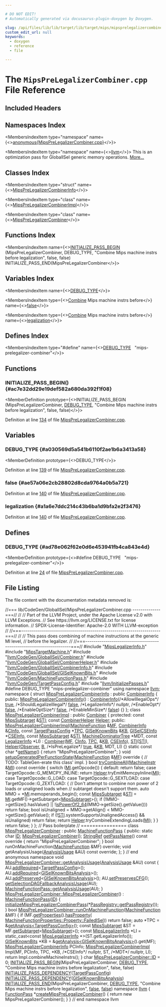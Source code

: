 ```yaml
---

# DO NOT EDIT!
# Automatically generated via docusaurus-plugin-doxygen by Doxygen.

slug: /api/files/lib/lib/target/lib/target/mips/mipsprelegalizercombiner-cpp
custom_edit_url: null
keywords:
  - doxygen
  - reference
  - file

---
```





# The `MipsPreLegalizerCombiner.cpp` File Reference

<DoxygenPage pluginConfig={pluginConfig}>



## Included Headers

<IncludesList>
<IncludesListItem
  filePath="MipsLegalizerInfo.h"
  permalink="/docs/api/files/lib/lib/target/lib/target/mips/mipslegalizerinfo-h"
  isLocal="true" />
<IncludesListItem
  filePath="MipsTargetMachine.h"
  permalink="/docs/api/files/lib/lib/target/lib/target/mips/mipstargetmachine-h"
  isLocal="true" />
<IncludesListItem
  filePath="llvm/CodeGen/GlobalISel/Combiner.h"
  permalink="/docs/api/files/include/include/llvm/include/llvm/codegen/include/llvm/codegen/globalisel/combiner-h"
  isLocal="true" />
<IncludesListItem
  filePath="llvm/CodeGen/GlobalISel/CombinerHelper.h"
  permalink="/docs/api/files/include/include/llvm/include/llvm/codegen/include/llvm/codegen/globalisel/combinerhelper-h"
  isLocal="true" />
<IncludesListItem
  filePath="llvm/CodeGen/GlobalISel/CombinerInfo.h"
  permalink="/docs/api/files/include/include/llvm/include/llvm/codegen/include/llvm/codegen/globalisel/combinerinfo-h"
  isLocal="true" />
<IncludesListItem
  filePath="llvm/CodeGen/GlobalISel/GISelKnownBits.h"
  permalink="/docs/api/files/include/include/llvm/include/llvm/codegen/include/llvm/codegen/globalisel/giselknownbits-h"
  isLocal="true" />
<IncludesListItem
  filePath="llvm/CodeGen/MachineFunctionPass.h"
  permalink="/docs/api/files/include/include/llvm/include/llvm/codegen/machinefunctionpass-h"
  isLocal="true" />
<IncludesListItem
  filePath="llvm/CodeGen/TargetPassConfig.h"
  permalink="/docs/api/files/include/include/llvm/include/llvm/codegen/targetpassconfig-h"
  isLocal="true" />
<IncludesListItem
  filePath="llvm/InitializePasses.h"
  permalink="/docs/api/files/include/include/llvm/initializepasses-h"
  isLocal="true" />
</IncludesList>

## Namespaces Index

<MembersIndex>

<MembersIndexItem
  type="namespace"
  name={<><a href="/docs/api/namespaces/anonymous-mipsprelegalizercombiner-cpp-">anonymous&#123;MipsPreLegalizerCombiner.cpp&#125;</a></>}>
</MembersIndexItem>

<MembersIndexItem
  type="namespace"
  name={<><a href="/docs/api/namespaces/llvm">llvm</a></>}>
This is an optimization pass for GlobalISel generic memory operations. <a href="/docs/api/namespaces/llvm/#details">More...</a>
</MembersIndexItem>

</MembersIndex>

## Classes Index

<MembersIndex>

<MembersIndexItem
  type="struct"
  name={<><a href="/docs/api/structs/anonymous-namespace-mipsprelegalizercombiner-cpp-/mipsprelegalizercombinerinfo">MipsPreLegalizerCombinerInfo</a></>}>
</MembersIndexItem>

<MembersIndexItem
  type="class"
  name={<><a href="/docs/api/classes/anonymous-namespace-mipsprelegalizercombiner-cpp-/mipsprelegalizercombinerimpl">MipsPreLegalizerCombinerImpl</a></>}>
</MembersIndexItem>

<MembersIndexItem
  type="class"
  name={<><a href="/docs/api/classes/anonymous-namespace-mipsprelegalizercombiner-cpp-/mipsprelegalizercombiner">MipsPreLegalizerCombiner</a></>}>
</MembersIndexItem>

</MembersIndex>

## Functions Index

<MembersIndex>

<MembersIndexItem
  name={<><a href="#ac7e32dd29e19def582a680da392f1f08">INITIALIZE&#95;PASS&#95;BEGIN</a> (MipsPreLegalizerCombiner, DEBUG&#95;TYPE, &quot;Combine Mips machine instrs before legalization&quot;, false, false) INITIALIZE&#95;PASS&#95;END(MipsPreLegalizerCombiner</>}>
</MembersIndexItem>

</MembersIndex>

## Variables Index

<MembersIndex>

<MembersIndexItem
  name={<><a href="#a030569d5a541b6110f2ae1b6a3413a58">DEBUG&#95;TYPE</a></>}>
</MembersIndexItem>

<MembersIndexItem
  type={<><a href="/docs/api/files/lib/lib/target/lib/target/hexagon/hexagonvectorcombine-cpp/#ab582deb65d0ec7f41efa6d8579daf0e1">Combine</a> Mips machine instrs before</>}
  name={<><a href="#ae57a06e2cb28802d8cda9764a0b5a721">false</a></>}>
</MembersIndexItem>

<MembersIndexItem
  type={<><a href="/docs/api/files/lib/lib/target/lib/target/hexagon/hexagonvectorcombine-cpp/#ab582deb65d0ec7f41efa6d8579daf0e1">Combine</a> Mips machine instrs before</>}
  name={<><a href="#a1a6e7ddc214c43b6ba1d9bfa2e2f3476">legalization</a></>}>
</MembersIndexItem>

</MembersIndex>

## Defines Index

<MembersIndex>

<MembersIndexItem
  type="#define"
  name={<><a href="#ad78e062f62e0d6e453941fb4ca843e4d">DEBUG&#95;TYPE</a>&nbsp;&nbsp;&nbsp;&quot;mips-prelegalizer-combiner&quot;</>}>
</MembersIndexItem>

</MembersIndex>


<SectionDefinition>

## Functions

### INITIALIZE&#95;PASS&#95;BEGIN() {#ac7e32dd29e19def582a680da392f1f08}

<MemberDefinition
  prototype={<>INITIALIZE&#95;PASS&#95;BEGIN (MipsPreLegalizerCombiner, <a href="/docs/api/files/include/include/llvm/include/llvm/adt/genericcycleimpl-h/#ad78e062f62e0d6e453941fb4ca843e4d">DEBUG&#95;TYPE</a>, &quot;Combine Mips machine instrs before legalization&quot;, false, false)</>}>

Definition at line <a href="#l00134">134</a> of file <a href="/docs/api/files/lib/lib/target/lib/target/mips/mipsprelegalizercombiner-cpp">MipsPreLegalizerCombiner.cpp</a>.
</MemberDefinition>

</SectionDefinition>

<SectionDefinition>

## Variables

### DEBUG&#95;TYPE {#a030569d5a541b6110f2ae1b6a3413a58}

<MemberDefinition
  prototype={<>DEBUG&#95;TYPE</>}>

Definition at line <a href="#l00139">139</a> of file <a href="/docs/api/files/lib/lib/target/lib/target/mips/mipsprelegalizercombiner-cpp">MipsPreLegalizerCombiner.cpp</a>.
</MemberDefinition>

### false {#ae57a06e2cb28802d8cda9764a0b5a721}

<MemberDefinition
  prototype="Combine Mips machine instrs before false">

Definition at line <a href="#l00140">140</a> of file <a href="/docs/api/files/lib/lib/target/lib/target/mips/mipsprelegalizercombiner-cpp">MipsPreLegalizerCombiner.cpp</a>.
</MemberDefinition>

### legalization {#a1a6e7ddc214c43b6ba1d9bfa2e2f3476}

<MemberDefinition
  prototype="Combine Mips machine instrs before legalization">

Definition at line <a href="#l00140">140</a> of file <a href="/docs/api/files/lib/lib/target/lib/target/mips/mipsprelegalizercombiner-cpp">MipsPreLegalizerCombiner.cpp</a>.
</MemberDefinition>

</SectionDefinition>

<SectionDefinition>

## Defines

### DEBUG&#95;TYPE {#ad78e062f62e0d6e453941fb4ca843e4d}

<MemberDefinition
  prototype={<>#define DEBUG&#95;TYPE&nbsp;&nbsp;&nbsp;&quot;mips-prelegalizer-combiner&quot;</>}>

Definition at line <a href="#l00024">24</a> of file <a href="/docs/api/files/lib/lib/target/lib/target/mips/mipsprelegalizercombiner-cpp">MipsPreLegalizerCombiner.cpp</a>.
</MemberDefinition>

</SectionDefinition>

## File Listing

The file content with the documentation metadata removed is:

<ProgramListing>

<Link id="l00001" /><CodeLine lineNumber="1"><span class="doxyHighlightComment">//=== lib/CodeGen/GlobalISel/MipsPreLegalizerCombiner.cpp --------------===//</span></CodeLine>
<Link id="l00002" /><CodeLine lineNumber="2"><span class="doxyHighlightComment">//</span></CodeLine>
<Link id="l00003" /><CodeLine lineNumber="3"><span class="doxyHighlightComment">// Part of the LLVM Project, under the Apache License v2.0 with LLVM Exceptions.</span></CodeLine>
<Link id="l00004" /><CodeLine lineNumber="4"><span class="doxyHighlightComment">// See https://llvm.org/LICENSE.txt for license information.</span></CodeLine>
<Link id="l00005" /><CodeLine lineNumber="5"><span class="doxyHighlightComment">// SPDX-License-Identifier: Apache-2.0 WITH LLVM-exception</span></CodeLine>
<Link id="l00006" /><CodeLine lineNumber="6"><span class="doxyHighlightComment">//</span></CodeLine>
<Link id="l00007" /><CodeLine lineNumber="7"><span class="doxyHighlightComment">//===----------------------------------------------------------------------===//</span></CodeLine>
<Link id="l00008" /><CodeLine lineNumber="8"><span class="doxyHighlightComment">//</span></CodeLine>
<Link id="l00009" /><CodeLine lineNumber="9"><span class="doxyHighlightComment">// This pass does combining of machine instructions at the generic MI level,</span></CodeLine>
<Link id="l00010" /><CodeLine lineNumber="10"><span class="doxyHighlightComment">// before the legalizer.</span></CodeLine>
<Link id="l00011" /><CodeLine lineNumber="11"><span class="doxyHighlightComment">//</span></CodeLine>
<Link id="l00012" /><CodeLine lineNumber="12"><span class="doxyHighlightComment">//===----------------------------------------------------------------------===//</span></CodeLine>
<Link id="l00013" /><CodeLine lineNumber="13"></CodeLine>
<Link id="l00014" /><CodeLine lineNumber="14"><span class="doxyHighlightPreprocessor">#include &quot;<a href="/docs/api/files/lib/lib/target/lib/target/mips/mipslegalizerinfo-h">MipsLegalizerInfo.h</a>&quot;</span></CodeLine>
<Link id="l00015" /><CodeLine lineNumber="15"><span class="doxyHighlightPreprocessor">#include &quot;<a href="/docs/api/files/lib/lib/target/lib/target/mips/mipstargetmachine-h">MipsTargetMachine.h</a>&quot;</span></CodeLine>
<Link id="l00016" /><CodeLine lineNumber="16"><span class="doxyHighlightPreprocessor">#include &quot;<a href="/docs/api/files/include/include/llvm/include/llvm/codegen/include/llvm/codegen/globalisel/combiner-h">llvm/CodeGen/GlobalISel/Combiner.h</a>&quot;</span></CodeLine>
<Link id="l00017" /><CodeLine lineNumber="17"><span class="doxyHighlightPreprocessor">#include &quot;<a href="/docs/api/files/include/include/llvm/include/llvm/codegen/include/llvm/codegen/globalisel/combinerhelper-h">llvm/CodeGen/GlobalISel/CombinerHelper.h</a>&quot;</span></CodeLine>
<Link id="l00018" /><CodeLine lineNumber="18"><span class="doxyHighlightPreprocessor">#include &quot;<a href="/docs/api/files/include/include/llvm/include/llvm/codegen/include/llvm/codegen/globalisel/combinerinfo-h">llvm/CodeGen/GlobalISel/CombinerInfo.h</a>&quot;</span></CodeLine>
<Link id="l00019" /><CodeLine lineNumber="19"><span class="doxyHighlightPreprocessor">#include &quot;<a href="/docs/api/files/include/include/llvm/include/llvm/codegen/include/llvm/codegen/globalisel/giselknownbits-h">llvm/CodeGen/GlobalISel/GISelKnownBits.h</a>&quot;</span></CodeLine>
<Link id="l00020" /><CodeLine lineNumber="20"><span class="doxyHighlightPreprocessor">#include &quot;<a href="/docs/api/files/include/include/llvm/include/llvm/codegen/machinefunctionpass-h">llvm/CodeGen/MachineFunctionPass.h</a>&quot;</span></CodeLine>
<Link id="l00021" /><CodeLine lineNumber="21"><span class="doxyHighlightPreprocessor">#include &quot;<a href="/docs/api/files/include/include/llvm/include/llvm/codegen/targetpassconfig-h">llvm/CodeGen/TargetPassConfig.h</a>&quot;</span></CodeLine>
<Link id="l00022" /><CodeLine lineNumber="22"><span class="doxyHighlightPreprocessor">#include &quot;<a href="/docs/api/files/include/include/llvm/initializepasses-h">llvm/InitializePasses.h</a>&quot;</span></CodeLine>
<Link id="l00023" /><CodeLine lineNumber="23"></CodeLine>
<Link id="l00024" /><CodeLine lineNumber="24" lineLink="#ad78e062f62e0d6e453941fb4ca843e4d"><span class="doxyHighlightPreprocessor">#define DEBUG&#95;TYPE &quot;mips-prelegalizer-combiner&quot;</span></CodeLine>
<Link id="l00025" /><CodeLine lineNumber="25"></CodeLine>
<Link id="l00026" /><CodeLine lineNumber="26"><span class="doxyHighlightKeyword">using namespace </span><span class="doxyHighlight"><a href="/docs/api/namespaces/llvm">llvm</a>;</span></CodeLine>
<Link id="l00027" /><CodeLine lineNumber="27"></CodeLine>
<Link id="l00028" /><CodeLine lineNumber="28" lineLink="/docs/api/namespaces/anonymous-mipsprelegalizercombiner-cpp-"><span class="doxyHighlightKeyword">namespace </span><span class="doxyHighlight">&#123;</span></CodeLine>
<Link id="l00029" /><CodeLine lineNumber="29" lineLink="/docs/api/structs/anonymous-namespace-mipsprelegalizercombiner-cpp-/mipsprelegalizercombinerinfo"><span class="doxyHighlightKeyword">struct </span><span class="doxyHighlight"><a href="/docs/api/structs/anonymous-namespace-mipsprelegalizercombiner-cpp-/mipsprelegalizercombinerinfo/#a9cea4fcdb705d5e757a450dab79e2da2">MipsPreLegalizerCombinerInfo</a> : </span><span class="doxyHighlightKeyword">public</span><span class="doxyHighlight"> <a href="/docs/api/structs/llvm/combinerinfo/#a1c1c9021d2106bc67cb7e163919e2ff0">CombinerInfo</a> &#123;</span></CodeLine>
<Link id="l00030" /><CodeLine lineNumber="30"><span class="doxyHighlightKeyword">public</span><span class="doxyHighlight">:</span></CodeLine>
<Link id="l00031" /><CodeLine lineNumber="31" lineLink="/docs/api/structs/anonymous-namespace-mipsprelegalizercombiner-cpp-/mipsprelegalizercombinerinfo/#a9cea4fcdb705d5e757a450dab79e2da2"><span class="doxyHighlight">  <a href="/docs/api/structs/anonymous-namespace-mipsprelegalizercombiner-cpp-/mipsprelegalizercombinerinfo/#a9cea4fcdb705d5e757a450dab79e2da2">MipsPreLegalizerCombinerInfo</a>()</span></CodeLine>
<Link id="l00032" /><CodeLine lineNumber="32"><span class="doxyHighlight">      : <a href="/docs/api/structs/llvm/combinerinfo/#a1c1c9021d2106bc67cb7e163919e2ff0">CombinerInfo</a>(</span><span class="doxyHighlightComment">/&#42;AllowIllegalOps&#42;/</span><span class="doxyHighlight"> <a href="/docs/api/files/lib/lib/analysis/basicaliasanalysis-cpp/#af6d5cafbdfc5313e65d990120021a3ec">true</a>, </span><span class="doxyHighlightComment">/&#42;ShouldLegalizeIllegal&#42;/</span><span class="doxyHighlight"> <a href="/docs/api/namespaces/false">false</a>,</span></CodeLine>
<Link id="l00033" /><CodeLine lineNumber="33"><span class="doxyHighlight">                     </span><span class="doxyHighlightComment">/&#42;LegalizerInfo&#42;/</span><span class="doxyHighlight"> nullptr, </span><span class="doxyHighlightComment">/&#42;EnableOpt&#42;/</span><span class="doxyHighlight"> <a href="/docs/api/namespaces/false">false</a>,</span></CodeLine>
<Link id="l00034" /><CodeLine lineNumber="34"><span class="doxyHighlight">                     </span><span class="doxyHighlightComment">/&#42;EnableOptSize&#42;/</span><span class="doxyHighlight"> <a href="/docs/api/namespaces/false">false</a>, </span><span class="doxyHighlightComment">/&#42;EnableMinSize&#42;/</span><span class="doxyHighlight"> <a href="/docs/api/namespaces/false">false</a>) &#123;&#125;</span></CodeLine>
<Link id="l00035" /><CodeLine lineNumber="35"><span class="doxyHighlight">&#125;;</span></CodeLine>
<Link id="l00036" /><CodeLine lineNumber="36"></CodeLine>
<Link id="l00037" /><CodeLine lineNumber="37" lineLink="/docs/api/classes/anonymous-namespace-mipsprelegalizercombiner-cpp-/mipsprelegalizercombinerimpl"><span class="doxyHighlightKeyword">class </span><span class="doxyHighlight"><a href="/docs/api/classes/anonymous-namespace-mipsprelegalizercombiner-cpp-/mipsprelegalizercombinerimpl/#a896e195bc452bdbe7ffececf1a10ac41">MipsPreLegalizerCombinerImpl</a> : </span><span class="doxyHighlightKeyword">public</span><span class="doxyHighlight"> <a href="/docs/api/classes/llvm/combiner/#a1ee56f13c97e477a9ca4dd4f7d9ac7df">Combiner</a> &#123;</span></CodeLine>
<Link id="l00038" /><CodeLine lineNumber="38"><span class="doxyHighlightKeyword">protected</span><span class="doxyHighlight">:</span></CodeLine>
<Link id="l00039" /><CodeLine lineNumber="39" lineLink="/docs/api/classes/anonymous-namespace-mipsprelegalizercombiner-cpp-/mipsprelegalizercombinerimpl/#afec5ad55a732ebf485b41e6b76a77bc4"><span class="doxyHighlight">  </span><span class="doxyHighlightKeyword">const</span><span class="doxyHighlight"> <a href="/docs/api/classes/llvm/mipssubtarget">MipsSubtarget</a> &amp;<a href="/docs/api/classes/anonymous-namespace-mipsprelegalizercombiner-cpp-/mipsprelegalizercombinerimpl/#afec5ad55a732ebf485b41e6b76a77bc4">STI</a>;</span></CodeLine>
<Link id="l00040" /><CodeLine lineNumber="40" lineLink="/docs/api/classes/anonymous-namespace-mipsprelegalizercombiner-cpp-/mipsprelegalizercombinerimpl/#ae54bb359e19dc00ee4cea889e89d6eae"><span class="doxyHighlight">  </span><span class="doxyHighlightKeyword">const</span><span class="doxyHighlight"> <a href="/docs/api/classes/llvm/combinerhelper">CombinerHelper</a> <a href="/docs/api/classes/anonymous-namespace-mipsprelegalizercombiner-cpp-/mipsprelegalizercombinerimpl/#ae54bb359e19dc00ee4cea889e89d6eae">Helper</a>;</span></CodeLine>
<Link id="l00041" /><CodeLine lineNumber="41"></CodeLine>
<Link id="l00042" /><CodeLine lineNumber="42"><span class="doxyHighlightKeyword">public</span><span class="doxyHighlight">:</span></CodeLine>
<Link id="l00043" /><CodeLine lineNumber="43" lineLink="/docs/api/classes/anonymous-namespace-mipsprelegalizercombiner-cpp-/mipsprelegalizercombinerimpl/#a896e195bc452bdbe7ffececf1a10ac41"><span class="doxyHighlight">  <a href="/docs/api/classes/anonymous-namespace-mipsprelegalizercombiner-cpp-/mipsprelegalizercombinerimpl/#a896e195bc452bdbe7ffececf1a10ac41">MipsPreLegalizerCombinerImpl</a>(<a href="/docs/api/classes/llvm/machinefunction">MachineFunction</a> &amp;<a href="/docs/api/classes/llvm/combiner/#abc56e47138a95b66240fcfd9a5b5dc1f">MF</a>, <a href="/docs/api/structs/llvm/combinerinfo">CombinerInfo</a> &amp;<a href="/docs/api/classes/llvm/combiner/#ac6dfd441ea9e09d3fd537540a6f15d95">CInfo</a>,</span></CodeLine>
<Link id="l00044" /><CodeLine lineNumber="44"><span class="doxyHighlight">                               </span><span class="doxyHighlightKeyword">const</span><span class="doxyHighlight"> <a href="/docs/api/classes/llvm/targetpassconfig">TargetPassConfig</a> &#42;<a href="/docs/api/classes/llvm/combiner/#a8c559817eaf59cbae92ed5aa90af8741">TPC</a>, <a href="/docs/api/classes/llvm/giselknownbits">GISelKnownBits</a> &amp;<a href="/docs/api/classes/llvm/combiner/#aaea193b8fae97f73eed6eea3ed454385">KB</a>,</span></CodeLine>
<Link id="l00045" /><CodeLine lineNumber="45"><span class="doxyHighlight">                               <a href="/docs/api/classes/llvm/giselcseinfo">GISelCSEInfo</a> &#42;<a href="/docs/api/classes/llvm/combiner/#a1505ab1c6b333e7cfdfb798e4a9cbca8">CSEInfo</a>, </span><span class="doxyHighlightKeyword">const</span><span class="doxyHighlight"> <a href="/docs/api/classes/llvm/mipssubtarget">MipsSubtarget</a> &amp;<a href="/docs/api/classes/anonymous-namespace-mipsprelegalizercombiner-cpp-/mipsprelegalizercombinerimpl/#afec5ad55a732ebf485b41e6b76a77bc4">STI</a>,</span></CodeLine>
<Link id="l00046" /><CodeLine lineNumber="46"><span class="doxyHighlight">                               <a href="/docs/api/classes/llvm/machinedominatortree">MachineDominatorTree</a> &#42;MDT,</span></CodeLine>
<Link id="l00047" /><CodeLine lineNumber="47"><span class="doxyHighlight">                               </span><span class="doxyHighlightKeyword">const</span><span class="doxyHighlight"> <a href="/docs/api/classes/llvm/legalizerinfo">LegalizerInfo</a> &#42;LI)</span></CodeLine>
<Link id="l00048" /><CodeLine lineNumber="48"><span class="doxyHighlight">      : <a href="/docs/api/classes/llvm/combiner/#a1ee56f13c97e477a9ca4dd4f7d9ac7df">Combiner</a>(<a href="/docs/api/classes/llvm/combiner/#abc56e47138a95b66240fcfd9a5b5dc1f">MF</a>, <a href="/docs/api/classes/llvm/combiner/#ac6dfd441ea9e09d3fd537540a6f15d95">CInfo</a>, <a href="/docs/api/classes/llvm/combiner/#a8c559817eaf59cbae92ed5aa90af8741">TPC</a>, &amp;<a href="/docs/api/classes/llvm/combiner/#aaea193b8fae97f73eed6eea3ed454385">KB</a>, <a href="/docs/api/classes/llvm/combiner/#a1505ab1c6b333e7cfdfb798e4a9cbca8">CSEInfo</a>), <a href="/docs/api/classes/anonymous-namespace-mipsprelegalizercombiner-cpp-/mipsprelegalizercombinerimpl/#afec5ad55a732ebf485b41e6b76a77bc4">STI</a>(<a href="/docs/api/classes/anonymous-namespace-mipsprelegalizercombiner-cpp-/mipsprelegalizercombinerimpl/#afec5ad55a732ebf485b41e6b76a77bc4">STI</a>),</span></CodeLine>
<Link id="l00049" /><CodeLine lineNumber="49"><span class="doxyHighlight">        <a href="/docs/api/classes/anonymous-namespace-mipsprelegalizercombiner-cpp-/mipsprelegalizercombinerimpl/#ae54bb359e19dc00ee4cea889e89d6eae">Helper</a>(<a href="/docs/api/classes/llvm/combiner/#ae8b0a6abfbe0efaf03a800008d3f5aec">Observer</a>, <a href="/docs/api/classes/llvm/combiner/#a9fda8c091930622296d370f1b4f67b21">B</a>, </span><span class="doxyHighlightComment">/&#42;IsPreLegalize&#42;/</span><span class="doxyHighlight"> <a href="/docs/api/files/lib/lib/analysis/basicaliasanalysis-cpp/#af6d5cafbdfc5313e65d990120021a3ec">true</a>, &amp;<a href="/docs/api/classes/llvm/combiner/#aaea193b8fae97f73eed6eea3ed454385">KB</a>, MDT, LI) &#123;&#125;</span></CodeLine>
<Link id="l00050" /><CodeLine lineNumber="50"></CodeLine>
<Link id="l00051" /><CodeLine lineNumber="51" lineLink="/docs/api/classes/anonymous-namespace-mipsprelegalizercombiner-cpp-/mipsprelegalizercombinerimpl/#ad83a27d7e15a3d808819cbb86172ae50"><span class="doxyHighlight">  </span><span class="doxyHighlightKeyword">static</span><span class="doxyHighlight"> </span><span class="doxyHighlightKeyword">const</span><span class="doxyHighlight"> </span><span class="doxyHighlightKeywordType">char</span><span class="doxyHighlight"> &#42;<a href="/docs/api/classes/anonymous-namespace-mipsprelegalizercombiner-cpp-/mipsprelegalizercombinerimpl/#ad83a27d7e15a3d808819cbb86172ae50">getName</a>() &#123; </span><span class="doxyHighlightKeywordFlow">return</span><span class="doxyHighlight"> </span><span class="doxyHighlightStringLiteral">&quot;MipsPreLegalizerCombiner&quot;</span><span class="doxyHighlight">; &#125;</span></CodeLine>
<Link id="l00052" /><CodeLine lineNumber="52"></CodeLine>
<Link id="l00053" /><CodeLine lineNumber="53" lineLink="/docs/api/classes/anonymous-namespace-mipsprelegalizercombiner-cpp-/mipsprelegalizercombinerimpl/#a0c21015cf9c4f7be59b961eb05877f32"><span class="doxyHighlight">  </span><span class="doxyHighlightKeywordType">void</span><span class="doxyHighlight"> <a href="/docs/api/classes/anonymous-namespace-mipsprelegalizercombiner-cpp-/mipsprelegalizercombinerimpl/#a0c21015cf9c4f7be59b961eb05877f32">setupGeneratedPerFunctionState</a>(<a href="/docs/api/classes/llvm/machinefunction">MachineFunction</a> &amp;<a href="/docs/api/classes/llvm/combiner/#abc56e47138a95b66240fcfd9a5b5dc1f">MF</a>)</span><span class="doxyHighlightKeyword"> override </span><span class="doxyHighlight">&#123;</span></CodeLine>
<Link id="l00054" /><CodeLine lineNumber="54"><span class="doxyHighlight">    </span><span class="doxyHighlightComment">// TODO: TableGen-erate this class&#39; impl.</span></CodeLine>
<Link id="l00055" /><CodeLine lineNumber="55"><span class="doxyHighlight">  &#125;</span></CodeLine>
<Link id="l00056" /><CodeLine lineNumber="56"></CodeLine>
<Link id="l00057" /><CodeLine lineNumber="57" lineLink="/docs/api/classes/anonymous-namespace-mipsprelegalizercombiner-cpp-/mipsprelegalizercombinerimpl/#afe7eab8b73df6c06283436c18c73cc60"><span class="doxyHighlight">  </span><span class="doxyHighlightKeywordType">bool</span><span class="doxyHighlight"> <a href="/docs/api/classes/anonymous-namespace-mipsprelegalizercombiner-cpp-/mipsprelegalizercombinerimpl/#afe7eab8b73df6c06283436c18c73cc60">tryCombineAll</a>(<a href="/docs/api/classes/llvm/machineinstr">MachineInstr</a> &amp;<a href="/docs/api/files/lib/lib/codegen/lib/codegen/globalisel/irtranslator-cpp/#abe44dfdea65b4f7e11e0a608ab708b76">MI</a>)</span><span class="doxyHighlightKeyword"> const override </span><span class="doxyHighlight">&#123;</span></CodeLine>
<Link id="l00058" /><CodeLine lineNumber="58"></CodeLine>
<Link id="l00059" /><CodeLine lineNumber="59"><span class="doxyHighlight">    </span><span class="doxyHighlightKeywordFlow">switch</span><span class="doxyHighlight"> (<a href="/docs/api/files/lib/lib/codegen/lib/codegen/globalisel/irtranslator-cpp/#abe44dfdea65b4f7e11e0a608ab708b76">MI</a>.getOpcode()) &#123;</span></CodeLine>
<Link id="l00060" /><CodeLine lineNumber="60"><span class="doxyHighlight">    </span><span class="doxyHighlightKeywordFlow">default</span><span class="doxyHighlight">:</span></CodeLine>
<Link id="l00061" /><CodeLine lineNumber="61"><span class="doxyHighlight">      </span><span class="doxyHighlightKeywordFlow">return</span><span class="doxyHighlight"> </span><span class="doxyHighlightKeyword">false</span><span class="doxyHighlight">;</span></CodeLine>
<Link id="l00062" /><CodeLine lineNumber="62"><span class="doxyHighlight">    </span><span class="doxyHighlightKeywordFlow">case</span><span class="doxyHighlight"> TargetOpcode::G&#95;MEMCPY&#95;INLINE:</span></CodeLine>
<Link id="l00063" /><CodeLine lineNumber="63"><span class="doxyHighlight">      </span><span class="doxyHighlightKeywordFlow">return</span><span class="doxyHighlight"> <a href="/docs/api/classes/anonymous-namespace-mipsprelegalizercombiner-cpp-/mipsprelegalizercombinerimpl/#ae54bb359e19dc00ee4cea889e89d6eae">Helper</a>.tryEmitMemcpyInline(<a href="/docs/api/files/lib/lib/codegen/lib/codegen/globalisel/irtranslator-cpp/#abe44dfdea65b4f7e11e0a608ab708b76">MI</a>);</span></CodeLine>
<Link id="l00064" /><CodeLine lineNumber="64"><span class="doxyHighlight">    </span><span class="doxyHighlightKeywordFlow">case</span><span class="doxyHighlight"> TargetOpcode::G&#95;LOAD:</span></CodeLine>
<Link id="l00065" /><CodeLine lineNumber="65"><span class="doxyHighlight">    </span><span class="doxyHighlightKeywordFlow">case</span><span class="doxyHighlight"> TargetOpcode::G&#95;SEXTLOAD:</span></CodeLine>
<Link id="l00066" /><CodeLine lineNumber="66"><span class="doxyHighlight">    </span><span class="doxyHighlightKeywordFlow">case</span><span class="doxyHighlight"> TargetOpcode::G&#95;ZEXTLOAD: &#123;</span></CodeLine>
<Link id="l00067" /><CodeLine lineNumber="67"><span class="doxyHighlight">      </span><span class="doxyHighlightComment">// Don&#39;t attempt to combine non power of 2 loads or unaligned loads when</span></CodeLine>
<Link id="l00068" /><CodeLine lineNumber="68"><span class="doxyHighlight">      </span><span class="doxyHighlightComment">// subtarget doesn&#39;t support them.</span></CodeLine>
<Link id="l00069" /><CodeLine lineNumber="69"><span class="doxyHighlight">      </span><span class="doxyHighlightKeyword">auto</span><span class="doxyHighlight"> MMO = &#42;<a href="/docs/api/files/lib/lib/codegen/lib/codegen/globalisel/irtranslator-cpp/#abe44dfdea65b4f7e11e0a608ab708b76">MI</a>.memoperands&#95;begin();</span></CodeLine>
<Link id="l00070" /><CodeLine lineNumber="70"><span class="doxyHighlight">      </span><span class="doxyHighlightKeyword">const</span><span class="doxyHighlight"> <a href="/docs/api/classes/llvm/mipssubtarget">MipsSubtarget</a> &amp;<a href="/docs/api/classes/anonymous-namespace-mipsprelegalizercombiner-cpp-/mipsprelegalizercombinerimpl/#afec5ad55a732ebf485b41e6b76a77bc4">STI</a> = <a href="/docs/api/files/lib/lib/codegen/lib/codegen/globalisel/irtranslator-cpp/#abe44dfdea65b4f7e11e0a608ab708b76">MI</a>.getMF()-&gt;getSubtarget&lt;<a href="/docs/api/classes/llvm/mipssubtarget">MipsSubtarget</a>&gt;();</span></CodeLine>
<Link id="l00071" /><CodeLine lineNumber="71"><span class="doxyHighlight">      </span><span class="doxyHighlightKeywordFlow">if</span><span class="doxyHighlight"> (!MMO-&gt;getSize().hasValue() ||</span></CodeLine>
<Link id="l00072" /><CodeLine lineNumber="72"><span class="doxyHighlight">          !<a href="/docs/api/namespaces/llvm/#a434f6a0d80fb13e4326e848a6391f057">isPowerOf2&#95;64</a>(MMO-&gt;getSize().getValue()))</span></CodeLine>
<Link id="l00073" /><CodeLine lineNumber="73"><span class="doxyHighlight">        </span><span class="doxyHighlightKeywordFlow">return</span><span class="doxyHighlight"> </span><span class="doxyHighlightKeyword">false</span><span class="doxyHighlight">;</span></CodeLine>
<Link id="l00074" /><CodeLine lineNumber="74"><span class="doxyHighlight">      </span><span class="doxyHighlightKeywordType">bool</span><span class="doxyHighlight"> isUnaligned = MMO-&gt;getAlign() &lt; MMO-&gt;getSize().getValue();</span></CodeLine>
<Link id="l00075" /><CodeLine lineNumber="75"><span class="doxyHighlight">      </span><span class="doxyHighlightKeywordFlow">if</span><span class="doxyHighlight"> (!<a href="/docs/api/classes/anonymous-namespace-mipsprelegalizercombiner-cpp-/mipsprelegalizercombinerimpl/#afec5ad55a732ebf485b41e6b76a77bc4">STI</a>.systemSupportsUnalignedAccess() &amp;&amp; isUnaligned)</span></CodeLine>
<Link id="l00076" /><CodeLine lineNumber="76"><span class="doxyHighlight">        </span><span class="doxyHighlightKeywordFlow">return</span><span class="doxyHighlight"> </span><span class="doxyHighlightKeyword">false</span><span class="doxyHighlight">;</span></CodeLine>
<Link id="l00077" /><CodeLine lineNumber="77"></CodeLine>
<Link id="l00078" /><CodeLine lineNumber="78"><span class="doxyHighlight">      </span><span class="doxyHighlightKeywordFlow">return</span><span class="doxyHighlight"> <a href="/docs/api/classes/anonymous-namespace-mipsprelegalizercombiner-cpp-/mipsprelegalizercombinerimpl/#ae54bb359e19dc00ee4cea889e89d6eae">Helper</a>.tryCombineExtendingLoads(<a href="/docs/api/files/lib/lib/codegen/lib/codegen/globalisel/irtranslator-cpp/#abe44dfdea65b4f7e11e0a608ab708b76">MI</a>);</span></CodeLine>
<Link id="l00079" /><CodeLine lineNumber="79"><span class="doxyHighlight">    &#125;</span></CodeLine>
<Link id="l00080" /><CodeLine lineNumber="80"><span class="doxyHighlight">    &#125;</span></CodeLine>
<Link id="l00081" /><CodeLine lineNumber="81"></CodeLine>
<Link id="l00082" /><CodeLine lineNumber="82"><span class="doxyHighlight">    </span><span class="doxyHighlightKeywordFlow">return</span><span class="doxyHighlight"> </span><span class="doxyHighlightKeyword">false</span><span class="doxyHighlight">;</span></CodeLine>
<Link id="l00083" /><CodeLine lineNumber="83"><span class="doxyHighlight">  &#125;</span></CodeLine>
<Link id="l00084" /><CodeLine lineNumber="84"><span class="doxyHighlight">&#125;;</span></CodeLine>
<Link id="l00085" /><CodeLine lineNumber="85"></CodeLine>
<Link id="l00086" /><CodeLine lineNumber="86"><span class="doxyHighlightComment">// Pass boilerplate</span></CodeLine>
<Link id="l00087" /><CodeLine lineNumber="87"><span class="doxyHighlightComment">// ================</span></CodeLine>
<Link id="l00088" /><CodeLine lineNumber="88"></CodeLine>
<Link id="l00089" /><CodeLine lineNumber="89" lineLink="/docs/api/classes/anonymous-namespace-mipsprelegalizercombiner-cpp-/mipsprelegalizercombiner"><span class="doxyHighlightKeyword">class </span><span class="doxyHighlight"><a href="/docs/api/classes/anonymous-namespace-mipsprelegalizercombiner-cpp-/mipsprelegalizercombiner/#ab9f8a202eaa453ef53e0b24c3a9debad">MipsPreLegalizerCombiner</a> : </span><span class="doxyHighlightKeyword">public</span><span class="doxyHighlight"> <a href="/docs/api/classes/llvm/machinefunctionpass/#a29c81d2386f4a727c6d33413807530c8">MachineFunctionPass</a> &#123;</span></CodeLine>
<Link id="l00090" /><CodeLine lineNumber="90"><span class="doxyHighlightKeyword">public</span><span class="doxyHighlight">:</span></CodeLine>
<Link id="l00091" /><CodeLine lineNumber="91" lineLink="/docs/api/classes/anonymous-namespace-mipsprelegalizercombiner-cpp-/mipsprelegalizercombiner/#a33256eee79b1d1ac3937eb91e25d6e21"><span class="doxyHighlight">  </span><span class="doxyHighlightKeyword">static</span><span class="doxyHighlight"> </span><span class="doxyHighlightKeywordType">char</span><span class="doxyHighlight"> <a href="/docs/api/classes/anonymous-namespace-mipsprelegalizercombiner-cpp-/mipsprelegalizercombiner/#a33256eee79b1d1ac3937eb91e25d6e21">ID</a>;</span></CodeLine>
<Link id="l00092" /><CodeLine lineNumber="92"></CodeLine>
<Link id="l00093" /><CodeLine lineNumber="93"><span class="doxyHighlight">  <a href="/docs/api/classes/anonymous-namespace-mipsprelegalizercombiner-cpp-/mipsprelegalizercombiner/#ab9f8a202eaa453ef53e0b24c3a9debad">MipsPreLegalizerCombiner</a>();</span></CodeLine>
<Link id="l00094" /><CodeLine lineNumber="94"></CodeLine>
<Link id="l00095" /><CodeLine lineNumber="95" lineLink="/docs/api/classes/anonymous-namespace-mipsprelegalizercombiner-cpp-/mipsprelegalizercombiner/#ab822a81af8d527c4eacf6bfc1c0d5245"><span class="doxyHighlight">  <a href="/docs/api/classes/llvm/stringref">StringRef</a> <a href="/docs/api/classes/anonymous-namespace-mipsprelegalizercombiner-cpp-/mipsprelegalizercombiner/#ab822a81af8d527c4eacf6bfc1c0d5245">getPassName</a>()</span><span class="doxyHighlightKeyword"> const override </span><span class="doxyHighlight">&#123; </span><span class="doxyHighlightKeywordFlow">return</span><span class="doxyHighlight"> </span><span class="doxyHighlightStringLiteral">&quot;MipsPreLegalizerCombiner&quot;</span><span class="doxyHighlight">; &#125;</span></CodeLine>
<Link id="l00096" /><CodeLine lineNumber="96"></CodeLine>
<Link id="l00097" /><CodeLine lineNumber="97"><span class="doxyHighlight">  </span><span class="doxyHighlightKeywordType">bool</span><span class="doxyHighlight"> runOnMachineFunction(<a href="/docs/api/classes/llvm/machinefunction">MachineFunction</a> &amp;MF) </span><span class="doxyHighlightKeyword">override</span><span class="doxyHighlight">;</span></CodeLine>
<Link id="l00098" /><CodeLine lineNumber="98"></CodeLine>
<Link id="l00099" /><CodeLine lineNumber="99"><span class="doxyHighlight">  </span><span class="doxyHighlightKeywordType">void</span><span class="doxyHighlight"> getAnalysisUsage(<a href="/docs/api/classes/llvm/analysisusage">AnalysisUsage</a> &amp;AU) </span><span class="doxyHighlightKeyword">const override</span><span class="doxyHighlight">;</span></CodeLine>
<Link id="l00100" /><CodeLine lineNumber="100"><span class="doxyHighlight">&#125;;</span></CodeLine>
<Link id="l00101" /><CodeLine lineNumber="101"><span class="doxyHighlight">&#125; </span><span class="doxyHighlightComment">// end anonymous namespace</span></CodeLine>
<Link id="l00102" /><CodeLine lineNumber="102"></CodeLine>
<Link id="l00103" /><CodeLine lineNumber="103" lineLink="/docs/api/classes/anonymous-namespace-mipsprelegalizercombiner-cpp-/mipsprelegalizercombiner/#a15ad2de16cc122c2bbf5e48df00ba98f"><span class="doxyHighlightKeywordType">void</span><span class="doxyHighlight"> <a href="/docs/api/classes/anonymous-namespace-mipsprelegalizercombiner-cpp-/mipsprelegalizercombiner/#a15ad2de16cc122c2bbf5e48df00ba98f">MipsPreLegalizerCombiner::getAnalysisUsage</a>(<a href="/docs/api/classes/llvm/analysisusage">AnalysisUsage</a> &amp;AU)</span><span class="doxyHighlightKeyword"> const </span><span class="doxyHighlight">&#123;</span></CodeLine>
<Link id="l00104" /><CodeLine lineNumber="104"><span class="doxyHighlight">  AU.<a href="/docs/api/classes/llvm/analysisusage/#ae0adcccca08fb686c9ce00f9397b660c">addRequired</a>&lt;<a href="/docs/api/classes/llvm/targetpassconfig">TargetPassConfig</a>&gt;();</span></CodeLine>
<Link id="l00105" /><CodeLine lineNumber="105"><span class="doxyHighlight">  AU.<a href="/docs/api/classes/llvm/analysisusage/#ae0adcccca08fb686c9ce00f9397b660c">addRequired</a>&lt;<a href="/docs/api/classes/llvm/giselknownbitsanalysis">GISelKnownBitsAnalysis</a>&gt;();</span></CodeLine>
<Link id="l00106" /><CodeLine lineNumber="106"><span class="doxyHighlight">  AU.<a href="/docs/api/classes/llvm/analysisusage/#ae9356b720f6fbab112d809738dcc4f2a">addPreserved</a>&lt;<a href="/docs/api/classes/llvm/giselknownbitsanalysis">GISelKnownBitsAnalysis</a>&gt;();</span></CodeLine>
<Link id="l00107" /><CodeLine lineNumber="107"><span class="doxyHighlight">  AU.<a href="/docs/api/classes/llvm/analysisusage/#af11a6ebf7ab3c388234cb6d5378439a3">setPreservesCFG</a>();</span></CodeLine>
<Link id="l00108" /><CodeLine lineNumber="108"><span class="doxyHighlight">  <a href="/docs/api/namespaces/llvm/#aa353f9585311abf1b6f698049f5a29b7">getSelectionDAGFallbackAnalysisUsage</a>(AU);</span></CodeLine>
<Link id="l00109" /><CodeLine lineNumber="109"><span class="doxyHighlight">  <a href="/docs/api/classes/llvm/machinefunctionpass/#a864fd57b4304ef933b3281d0ef85a88e">MachineFunctionPass::getAnalysisUsage</a>(AU);</span></CodeLine>
<Link id="l00110" /><CodeLine lineNumber="110"><span class="doxyHighlight">&#125;</span></CodeLine>
<Link id="l00111" /><CodeLine lineNumber="111"></CodeLine>
<Link id="l00112" /><CodeLine lineNumber="112" lineLink="/docs/api/classes/anonymous-namespace-mipsprelegalizercombiner-cpp-/mipsprelegalizercombiner/#ab9f8a202eaa453ef53e0b24c3a9debad"><span class="doxyHighlight"><a href="/docs/api/classes/anonymous-namespace-mipsprelegalizercombiner-cpp-/mipsprelegalizercombiner/#ab9f8a202eaa453ef53e0b24c3a9debad">MipsPreLegalizerCombiner::MipsPreLegalizerCombiner</a>() : <a href="/docs/api/classes/llvm/machinefunctionpass/#a29c81d2386f4a727c6d33413807530c8">MachineFunctionPass</a>(<a href="/docs/api/classes/anonymous-namespace-mipsprelegalizercombiner-cpp-/mipsprelegalizercombiner/#a33256eee79b1d1ac3937eb91e25d6e21">ID</a>) &#123;</span></CodeLine>
<Link id="l00113" /><CodeLine lineNumber="113"><span class="doxyHighlight">  <a href="/docs/api/namespaces/llvm/#a279505a4337a4f3dd7422811d8b36314">initializeMipsPreLegalizerCombinerPass</a>(&#42;<a href="/docs/api/classes/llvm/passregistry/#a05a729900b76c89e808c6c3094921b2f">PassRegistry::getPassRegistry</a>());</span></CodeLine>
<Link id="l00114" /><CodeLine lineNumber="114"><span class="doxyHighlight">&#125;</span></CodeLine>
<Link id="l00115" /><CodeLine lineNumber="115"></CodeLine>
<Link id="l00116" /><CodeLine lineNumber="116" lineLink="/docs/api/classes/anonymous-namespace-mipsprelegalizercombiner-cpp-/mipsprelegalizercombiner/#a19ada2e0d9fd32ef5cafea3f4581bab0"><span class="doxyHighlightKeywordType">bool</span><span class="doxyHighlight"> <a href="/docs/api/classes/anonymous-namespace-mipsprelegalizercombiner-cpp-/mipsprelegalizercombiner/#a19ada2e0d9fd32ef5cafea3f4581bab0">MipsPreLegalizerCombiner::runOnMachineFunction</a>(<a href="/docs/api/classes/llvm/machinefunction">MachineFunction</a> &amp;MF) &#123;</span></CodeLine>
<Link id="l00117" /><CodeLine lineNumber="117"><span class="doxyHighlight">  </span><span class="doxyHighlightKeywordFlow">if</span><span class="doxyHighlight"> (MF.<a href="/docs/api/classes/llvm/machinefunction/#ac1f888bba00f32cb4f9a0010c958f397">getProperties</a>().<a href="/docs/api/classes/llvm/machinefunctionproperties/#aacef05f16d3e71703f08bb4677e1d7a2">hasProperty</a>(</span></CodeLine>
<Link id="l00118" /><CodeLine lineNumber="118"><span class="doxyHighlight">          <a href="/docs/api/classes/llvm/machinefunctionproperties/#ad85237c6c667e4713efe8921e9c32ac1a8014afd87e04236365d1796e38bc15f5">MachineFunctionProperties::Property::FailedISel</a>))</span></CodeLine>
<Link id="l00119" /><CodeLine lineNumber="119"><span class="doxyHighlight">    </span><span class="doxyHighlightKeywordFlow">return</span><span class="doxyHighlight"> </span><span class="doxyHighlightKeyword">false</span><span class="doxyHighlight">;</span></CodeLine>
<Link id="l00120" /><CodeLine lineNumber="120"></CodeLine>
<Link id="l00121" /><CodeLine lineNumber="121"><span class="doxyHighlight">  </span><span class="doxyHighlightKeyword">auto</span><span class="doxyHighlight"> &#42;TPC = &amp;<a href="/docs/api/classes/llvm/pass/#a4863e5e463fb79955269fbf7fbf52b80">getAnalysis&lt;TargetPassConfig&gt;</a>();</span></CodeLine>
<Link id="l00122" /><CodeLine lineNumber="122"><span class="doxyHighlight">  </span><span class="doxyHighlightKeyword">const</span><span class="doxyHighlight"> <a href="/docs/api/classes/llvm/mipssubtarget">MipsSubtarget</a> &amp;ST = MF.<a href="/docs/api/classes/llvm/machinefunction/#a3825368aca2bc1550d173660df4da6a6">getSubtarget</a>&lt;<a href="/docs/api/classes/llvm/mipssubtarget">MipsSubtarget</a>&gt;();</span></CodeLine>
<Link id="l00123" /><CodeLine lineNumber="123"><span class="doxyHighlight">  </span><span class="doxyHighlightKeyword">const</span><span class="doxyHighlight"> <a href="/docs/api/classes/llvm/mipslegalizerinfo">MipsLegalizerInfo</a> &#42;LI =</span></CodeLine>
<Link id="l00124" /><CodeLine lineNumber="124"><span class="doxyHighlight">      </span><span class="doxyHighlightKeyword">static&#95;cast&lt;</span><span class="doxyHighlightKeyword">const </span><span class="doxyHighlight"><a href="/docs/api/classes/llvm/mipslegalizerinfo">MipsLegalizerInfo</a> &#42;</span><span class="doxyHighlightKeyword">&gt;</span><span class="doxyHighlight">(ST.getLegalizerInfo());</span></CodeLine>
<Link id="l00125" /><CodeLine lineNumber="125"></CodeLine>
<Link id="l00126" /><CodeLine lineNumber="126"><span class="doxyHighlight">  <a href="/docs/api/classes/llvm/giselknownbits">GISelKnownBits</a> &#42;KB = &amp;<a href="/docs/api/classes/llvm/pass/#a4863e5e463fb79955269fbf7fbf52b80">getAnalysis&lt;GISelKnownBitsAnalysis&gt;</a>().get(MF);</span></CodeLine>
<Link id="l00127" /><CodeLine lineNumber="127"><span class="doxyHighlight">  <a href="/docs/api/structs/anonymous-namespace-mipsprelegalizercombiner-cpp-/mipsprelegalizercombinerinfo">MipsPreLegalizerCombinerInfo</a> PCInfo;</span></CodeLine>
<Link id="l00128" /><CodeLine lineNumber="128"><span class="doxyHighlight">  <a href="/docs/api/classes/anonymous-namespace-mipsprelegalizercombiner-cpp-/mipsprelegalizercombinerimpl">MipsPreLegalizerCombinerImpl</a> Impl(MF, PCInfo, TPC, &#42;KB, </span><span class="doxyHighlightComment">/&#42;CSEInfo&#42;/</span><span class="doxyHighlight"> </span><span class="doxyHighlightKeyword">nullptr</span><span class="doxyHighlight">,</span></CodeLine>
<Link id="l00129" /><CodeLine lineNumber="129"><span class="doxyHighlight">                                    ST, </span><span class="doxyHighlightComment">/&#42;MDT&#42;/</span><span class="doxyHighlight"> </span><span class="doxyHighlightKeyword">nullptr</span><span class="doxyHighlight">, LI);</span></CodeLine>
<Link id="l00130" /><CodeLine lineNumber="130"><span class="doxyHighlight">  </span><span class="doxyHighlightKeywordFlow">return</span><span class="doxyHighlight"> Impl.combineMachineInstrs();</span></CodeLine>
<Link id="l00131" /><CodeLine lineNumber="131"><span class="doxyHighlight">&#125;</span></CodeLine>
<Link id="l00132" /><CodeLine lineNumber="132"></CodeLine>
<Link id="l00133" /><CodeLine lineNumber="133"><span class="doxyHighlightKeywordType">char</span><span class="doxyHighlight"> <a href="/docs/api/classes/anonymous-namespace-mipsprelegalizercombiner-cpp-/mipsprelegalizercombiner/#a33256eee79b1d1ac3937eb91e25d6e21">MipsPreLegalizerCombiner::ID</a> = 0;</span></CodeLine>
<Link id="l00134" /><CodeLine lineNumber="134" lineLink="#ac7e32dd29e19def582a680da392f1f08"><span class="doxyHighlight"><a href="/docs/api/files/include/include/llvm/passsupport-h/#aaa970fc931c1c63037a8182e028d04b1">INITIALIZE&#95;PASS&#95;BEGIN</a>(MipsPreLegalizerCombiner, <a href="/docs/api/files/include/include/llvm/include/llvm/adt/genericcycleimpl-h/#ad78e062f62e0d6e453941fb4ca843e4d">DEBUG&#95;TYPE</a>,</span></CodeLine>
<Link id="l00135" /><CodeLine lineNumber="135"><span class="doxyHighlight">                      </span><span class="doxyHighlightStringLiteral">&quot;Combine Mips machine instrs before legalization&quot;</span><span class="doxyHighlight">, </span><span class="doxyHighlightKeyword">false</span><span class="doxyHighlight">,</span></CodeLine>
<Link id="l00136" /><CodeLine lineNumber="136"><span class="doxyHighlight">                      </span><span class="doxyHighlightKeyword">false</span><span class="doxyHighlight">)</span></CodeLine>
<Link id="l00137" /><CodeLine lineNumber="137"><span class="doxyHighlight"><a href="/docs/api/files/include/include/llvm/passsupport-h/#a14724f1ccf528e73bb29bc9230737967">INITIALIZE&#95;PASS&#95;DEPENDENCY</a>(<a href="/docs/api/classes/llvm/targetpassconfig">TargetPassConfig</a>)</span></CodeLine>
<Link id="l00138" /><CodeLine lineNumber="138"><span class="doxyHighlight"><a href="/docs/api/files/include/include/llvm/passsupport-h/#a14724f1ccf528e73bb29bc9230737967">INITIALIZE&#95;PASS&#95;DEPENDENCY</a>(<a href="/docs/api/classes/llvm/giselknownbitsanalysis">GISelKnownBitsAnalysis</a>)</span></CodeLine>
<Link id="l00139" /><CodeLine lineNumber="139" lineLink="#a030569d5a541b6110f2ae1b6a3413a58"><span class="doxyHighlight"><a href="/docs/api/files/include/include/llvm/passsupport-h/#a74ce8276b89067e806f67c45a6d92575">INITIALIZE&#95;PASS&#95;END</a>(MipsPreLegalizerCombiner, <a href="/docs/api/files/include/include/llvm/include/llvm/adt/genericcycleimpl-h/#ad78e062f62e0d6e453941fb4ca843e4d">DEBUG&#95;TYPE</a>,</span></CodeLine>
<Link id="l00140" /><CodeLine lineNumber="140" lineLink="#ae57a06e2cb28802d8cda9764a0b5a721"><span class="doxyHighlight">                    </span><span class="doxyHighlightStringLiteral">&quot;Combine Mips machine instrs before legalization&quot;</span><span class="doxyHighlight">, <a href="/docs/api/namespaces/false">false</a>,</span></CodeLine>
<Link id="l00141" /><CodeLine lineNumber="141"><span class="doxyHighlight">                    <a href="/docs/api/namespaces/false">false</a>)</span></CodeLine>
<Link id="l00142" /><CodeLine lineNumber="142"></CodeLine>
<Link id="l00143" /><CodeLine lineNumber="143"><span class="doxyHighlight">namespace <a href="/docs/api/namespaces/llvm">llvm</a> &#123;</span></CodeLine>
<Link id="l00144" /><CodeLine lineNumber="144" lineLink="/docs/api/namespaces/llvm/#a81b0bae79b1dd45fcde45d0122216b5c"><span class="doxyHighlight"><a href="/docs/api/classes/llvm/functionpass">FunctionPass</a> &#42;<a href="/docs/api/namespaces/llvm/#a81b0bae79b1dd45fcde45d0122216b5c">createMipsPreLegalizeCombiner</a>() &#123;</span></CodeLine>
<Link id="l00145" /><CodeLine lineNumber="145"><span class="doxyHighlight">  </span><span class="doxyHighlightKeywordFlow">return</span><span class="doxyHighlight"> </span><span class="doxyHighlightKeyword">new</span><span class="doxyHighlight"> MipsPreLegalizerCombiner();</span></CodeLine>
<Link id="l00146" /><CodeLine lineNumber="146"><span class="doxyHighlight">&#125;</span></CodeLine>
<Link id="l00147" /><CodeLine lineNumber="147"><span class="doxyHighlight">&#125; </span><span class="doxyHighlightComment">// end namespace llvm</span></CodeLine>

</ProgramListing>


</DoxygenPage>
